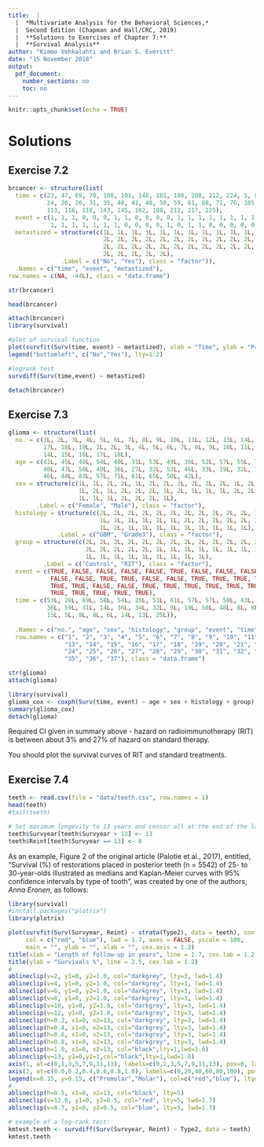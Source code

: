 ```yaml
---
title:  |  
  |  *Multivariate Analysis for the Behavioral Sciences,*
  |  Second Edition (Chapman and Hall/CRC, 2019)
  |  **Solutions to Exercises of Chapter 7:**
  |  **Survival Analysis**
author: "Kimmo Vehkalahti and Brian S. Everitt"
date: "15 November 2018"
output: 
  pdf_document:
    number_sections: no
    toc: no
---
```


```r
knitr::opts_chunk$set(echo = TRUE)
```

# Solutions

## Exercise 7.2

```r
brcancer <- structure(list(
  time = c(23, 47, 69, 70, 100, 101, 148, 181, 198, 208, 212, 224, 5, 8, 10, 13, 18, 
           24, 26, 26, 31, 35, 40, 41, 48, 50, 59, 61, 68, 71, 76, 105, 107, 109, 
           113, 116, 118, 143, 145, 162, 188, 212, 217, 225), 
  event = c(1, 1, 1, 0, 0, 0, 1, 1, 0, 0, 0, 0, 1, 1, 1, 1, 1, 1, 1, 1, 1, 1, 1, 
            1, 1, 1, 1, 1, 1, 1, 0, 0, 0, 0, 1, 0, 1, 1, 0, 0, 0, 0, 0, 0), 
  metastized = structure(c(1L, 1L, 1L, 1L, 1L, 1L, 1L, 1L, 1L, 1L, 1L, 1L, 2L, 
                           2L, 2L, 2L, 2L, 2L, 2L, 2L, 2L, 2L, 2L, 2L, 2L, 2L, 
                           2L, 2L, 2L, 2L, 2L, 2L, 2L, 2L, 2L, 2L, 2L, 2L, 2L, 
                           2L, 2L, 2L, 2L, 2L), 
               .Label = c("No", "Yes"), class = "factor")),
  .Names = c("time", "event", "metastized"),
row.names = c(NA, -44L), class = "data.frame")

str(brcancer)

head(brcancer)

attach(brcancer)
library(survival)

#plot of survival function
plot(survfit(Surv(time, event) ~ metastized), xlab = "Time", ylab = "Proportion", lty = 1:2)
legend("bottomleft", c("No","Yes"), lty=1:2) 

#logrank test
survdiff(Surv(time,event) ~ metastized)

detach(brcancer)

```

\pagebreak

## Exercise 7.3

```r
glioma <- structure(list(
  no. = c(1L, 2L, 3L, 4L, 5L, 6L, 7L, 8L, 9L, 10L, 11L, 12L, 13L, 14L, 15L, 16L,
          17L, 18L, 19L, 1L, 2L, 3L, 4L, 5L, 6L, 7L, 8L, 9L, 10L, 11L, 12L, 13L, 
          14L, 15L, 16L, 17L, 18L),
  age = c(41L, 45L, 48L, 54L, 40L, 31L, 53L, 49L, 36L, 52L, 57L, 55L, 70L, 39L, 
          40L, 47L, 58L, 40L, 36L, 27L, 32L, 53L, 46L, 33L, 19L, 32L, 70L, 72L, 
          46L, 44L, 83L, 57L, 71L, 61L, 65L, 50L, 42L), 
  sex = structure(c(1L, 1L, 2L, 2L, 1L, 2L, 2L, 2L, 2L, 2L, 2L, 1L, 2L, 1L, 1L, 
                    1L, 2L, 1L, 2L, 2L, 2L, 1L, 2L, 1L, 1L, 1L, 2L, 2L, 2L, 2L, 
                    1L, 1L, 1L, 2L, 2L, 2L, 1L), 
        .Label = c("Female", "Male"), class = "factor"),
  histology = structure(c(2L, 2L, 2L, 2L, 2L, 2L, 2L, 2L, 2L, 2L, 2L, 1L, 1L, 
                          1L, 1L, 1L, 1L, 1L, 1L, 2L, 2L, 2L, 2L, 2L, 2L, 1L, 
                          1L, 1L, 1L, 1L, 1L, 1L, 1L, 1L, 1L, 1L, 1L), 
              .Label = c("GBM", "Grade3"), class = "factor"), 
  group = structure(c(2L, 2L, 2L, 2L, 2L, 2L, 2L, 2L, 2L, 2L, 2L, 2L, 2L, 2L, 
                      2L, 2L, 2L, 2L, 2L, 1L, 1L, 1L, 1L, 1L, 1L, 1L, 1L, 1L, 
                      1L, 1L, 1L, 1L, 1L, 1L, 1L, 1L, 1L), 
          .Label = c("Control", "RIT"), class = "factor"),
  event = c(TRUE, FALSE, FALSE, FALSE, FALSE, TRUE, FALSE, FALSE, FALSE, FALSE, 
            FALSE, FALSE, TRUE, TRUE, FALSE, FALSE, TRUE, TRUE, TRUE, TRUE, TRUE, 
            TRUE, TRUE, FALSE, FALSE, TRUE, TRUE, TRUE, TRUE, TRUE, TRUE, TRUE, 
            TRUE, TRUE, TRUE, TRUE, TRUE), 
  time = c(53L, 28L, 69L, 58L, 54L, 25L, 51L, 61L, 57L, 57L, 50L, 43L, 20L, 14L, 
           36L, 59L, 31L, 14L, 36L, 34L, 32L, 9L, 19L, 50L, 48L, 8L, 8L, 11L, 12L, 
           15L, 5L, 8L, 8L, 6L, 14L, 13L, 25L)), 
  
  .Names = c("no.", "age", "sex", "histology", "group", "event", "time"),
  row.names = c("1", "2", "3", "4", "5", "6", "7", "8", "9", "10", "11", "12", 
                "13", "14", "15", "16", "17", "18", "19", "20", "21", "22", "23", 
                "24", "25", "26", "27", "28", "29", "30", "31", "32", "33", "34", 
                "35", "36", "37"), class = "data.frame")

str(glioma)
attach(glioma)

library(survival)
glioma_cox <- coxph(Surv(time, event) ~ age + sex + histology + group)
summary(glioma_cox)
detach(glioma)

```
Required CI given in summary above - hazard on radioimmunotherapy (RIT) is between about 3% and 27% of hazard on standard therapy.

You should plot the survival curves of RIT and standard treatments.

\pagebreak

## Exercise 7.4

```r
teeth <- read.csv(file = "data/teeth.csv", row.names = 1)
head(teeth)
#tail(teeth)

# Set maximum longevity to 13 years and censor all at the end of the last year:
teeth$Survyear[teeth$Survyear > 13] <- 13
teeth$Reint[teeth$Survyear == 13] <- 0
```

As an example, Figure 2 of the original article (Palotie et al., 2017), entitled, "Survival (%) of restorations placed in posterior teeth (n = 5542) of 25- to 30-year-olds illustrated as medians and Kaplan-Meier curves with 95% confidence intervals by type of tooth", was created by one of the authors, *Anna Eronen*, as follows:

```r
library(survival)
#install.packages("plotrix")
library(plotrix)

plot(survfit(Surv(Survyear, Reint) ~ strata(Type2), data = teeth), conf.int = "both",
     col = c("red", "blue"), lwd = 1.7, axes = FALSE, yscale = 100,
     main = "", ylab = "", xlab = "", cex.axis = 1.2)
title(xlab = "Length of follow-up in years", line = 1.7, cex.lab = 1.2)
title(ylab = "Survivals %", line = 2.5, cex.lab = 1.2)
#
ablineclip(v=2, y1=0, y2=1.0, col="darkgrey", lty=3, lwd=1.4)
ablineclip(v=4, y1=0, y2=1.0, col="darkgrey", lty=3, lwd=1.4)
ablineclip(v=6, y1=0, y2=1.0, col="darkgrey", lty=3, lwd=1.4)
ablineclip(v=8, y1=0, y2=1.0, col="darkgrey", lty=3, lwd=1.4)
ablineclip(v=10, y1=0, y2=1.0, col="darkgrey", lty=3, lwd=1.4)
ablineclip(v=12, y1=0, y2=1.0, col="darkgrey", lty=3, lwd=1.4)
ablineclip(h=0.2, x1=0, x2=13, col="darkgrey", lty=3, lwd=1.4)
ablineclip(h=0.4, x1=0, x2=13, col="darkgrey", lty=3, lwd=1.4)
ablineclip(h=0.6, x1=0, x2=13, col="darkgrey", lty=3, lwd=1.4)
ablineclip(h=0.8, x1=0, x2=13, col="darkgrey", lty=3, lwd=1.4)
ablineclip(h=1.0, x1=0, x2=13, col="black",lty=1,lwd=1.0)
ablineclip(v=13, y1=0,y2=1,col="black",lty=1,lwd=1.0)
axis(1, at=c(0,1,3,5,7,9,11,13), labels=c(0,1,3,5,7,9,11,13), pos=0, las=1)
axis(2, at=c(0.0,0.2,0.4,0.6,0.8,1.0), labels=c(0,20,40,60,80,100), pos=0, las=2)
legend(x=0.15, y=0.15, c("Premolar","Molar"), col=c("red","blue"), lty=c(1,1), bty="n")
#
ablineclip(h=0.5, x1=0, x2=13, col="black", lty=5)
ablineclip(v=12.0, y1=0, y2=0.5, col="red", lty=5, lwd=1.7)
ablineclip(v=8.7, y1=0, y2=0.5, col="blue", lty=5, lwd=1.7)

# example of a log-rank test:
kmtest.teeth <- survdiff(Surv(Survyear, Reint) ~ Type2, data = teeth)
kmtest.teeth
```
\pagebreak

